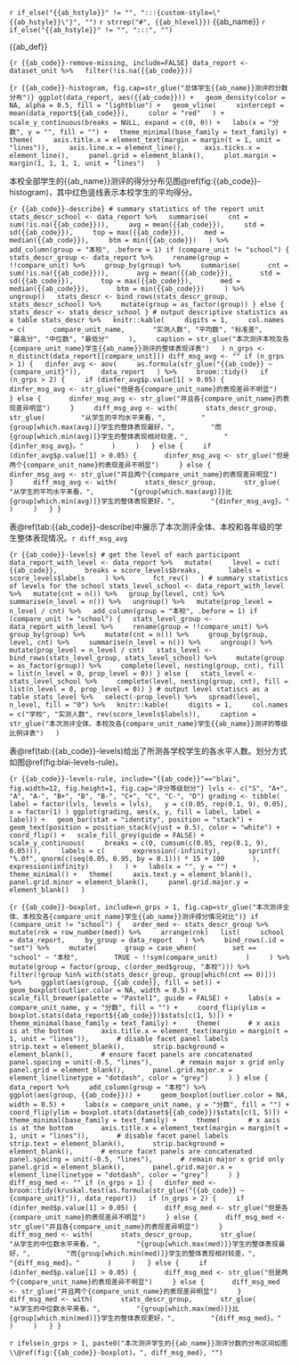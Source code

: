 `r if_else("{{ab_hstyle}}" != "", ":::{custom-style=\"{{ab_hstyle}}\"}", "")`
`r strrep("#", {{ab_hlevel}})` {{ab_name}}
`r if_else("{{ab_hstyle}}" != "", ":::", "")`

{{ab_def}}

```{r {{ab_code}}-remove-missing, include=FALSE}
data_report <- dataset_unit %>%
  filter(!is.na({{ab_code}}))
```

```{r {{ab_code}}-histogram, fig.cap=str_glue("总体学生{{ab_name}}测评的分数分布")}
ggplot(data_report, aes({{ab_code}})) +
  geom_density(color = NA, alpha = 0.5, fill = "lightblue") +
  geom_vline(
    xintercept = mean(data_report${{ab_code}}),
    color = "red"
  ) +
  scale_y_continuous(breaks = NULL, expand = c(0, 0)) +
  labs(x = "分数", y = "", fill = "") +
  theme_minimal(base_family = text_family) +
  theme(
    axis.title.x = element_text(margin = margin(t = 1, unit = "lines")),
    axis.line.x = element_line(),
    axis.ticks.x = element_line(),
    panel.grid = element_blank(),
    plot.margin = margin(1, 1, 1, 1, unit = "lines")
  )
```

本校全部学生的{{ab_name}}测评的得分分布见图\@ref(fig:{{ab_code}}-histogram)，其中红色竖线表示本校学生的平均得分。

```{r {{ab_code}}-describe}
# summary statistics of the report unit
stats_descr_school <- data_report %>%
  summarise(
    cnt = sum(!is.na({{ab_code}})),
    avg = mean({{ab_code}}),
    std = sd({{ab_code}}),
    top = max({{ab_code}}),
    med = median({{ab_code}}),
    btm = min({{ab_code}})
  ) %>%
  add_column(group = "本校", .before = 1)
if (compare_unit != "school") {
  stats_descr_group <- data_report %>%
    rename(group = !!compare_unit) %>%
    group_by(group) %>%
    summarise(
      cnt = sum(!is.na({{ab_code}})),
      avg = mean({{ab_code}}),
      std = sd({{ab_code}}),
      top = max({{ab_code}}),
      med = median({{ab_code}}),
      btm = min({{ab_code}})
    ) %>%
    ungroup()
  stats_descr <- bind_rows(stats_descr_group, stats_descr_school) %>%
    mutate(group = as_factor(group))
} else {
  stats_descr <- stats_descr_school
}
# output descriptive statistics as a table
stats_descr %>%
  knitr::kable(
    digits = 1,
    col.names = c(
      compare_unit_name,
      "实测人数", "平均数", "标准差",
      "最高分", "中位数", "最低分"
    ),
    caption = str_glue("本次测评本校及各{compare_unit_name}学生{{ab_name}}测评的整体表现详表")
  )
n_grps <- n_distinct(data_report[[compare_unit]])
diff_msg_avg <- ""
if (n_grps > 1) {
  dinfer_avg <- aov(
    as.formula(str_glue("{{ab_code}} ~ {compare_unit}")),
    data_report
  ) %>%
    broom::tidy()
  if (n_grps > 2) {
    if (dinfer_avg$p.value[1] > 0.05) {
      dinfer_msg_avg <- str_glue("但是各{compare_unit_name}的表现差异不明显")
    } else {
      dinfer_msg_avg <- str_glue("并且各{compare_unit_name}的表现差异明显")
    }
    diff_msg_avg <- with(
      stats_descr_group,
      str_glue(
        "从学生的平均水平来看，",
        "{group[which.max(avg)]}学生的整体表现最好，",
        "而{group[which.min(avg)]}学生的整体表现相对较差，",
        "{dinfer_msg_avg}。"
      )
    )
  } else {
    if (dinfer_avg$p.value[1] > 0.05) {
      dinfer_msg_avg <- str_glue("但是两个{compare_unit_name}的表现差异不明显")
    } else {
      dinfer_msg_avg <- str_glue("并且两个{compare_unit_name}的表现差异明显")
    }
    diff_msg_avg <- with(
      stats_descr_group,
      str_glue(
        "从学生的平均水平来看，",
        "{group[which.max(avg)]}比{group[which.min(avg)]}学生的整体表现更好，",
        "{dinfer_msg_avg}。"
      )
    )
  }
}
```

表\@ref(tab:{{ab_code}}-describe)中展示了本次测评全体、本校和各年级的学生整体表现情况。`r diff_msg_avg`

```{r {{ab_code}}-levels}
# get the level of each participant
data_report_with_level <- data_report %>%
  mutate(
    level = cut(
      {{ab_code}},
      breaks = score_levels$breaks,
      labels = score_levels$labels
    ) %>%
      fct_rev()
  )
# summary statistics of levels for the school
stats_level_school <- data_report_with_level %>%
  mutate(cnt = n()) %>%
  group_by(level, cnt) %>%
  summarise(n_level = n()) %>%
  ungroup() %>%
  mutate(prop_level = n_level / cnt) %>%
  add_column(group = "本校", .before = 1)
if (compare_unit != "school") {
  stats_level_group <- data_report_with_level %>%
    rename(group = !!compare_unit) %>%
    group_by(group) %>%
    mutate(cnt = n()) %>%
    group_by(group, level, cnt) %>%
    summarise(n_level = n()) %>%
    ungroup() %>%
    mutate(prop_level = n_level / cnt)
  stats_level <- bind_rows(stats_level_group, stats_level_school) %>%
    mutate(group = as_factor(group)) %>%
    complete(level, nesting(group, cnt), fill = list(n_level = 0, prop_level = 0))
} else {
  stats_level <- stats_level_school %>%
    complete(level, nesting(group, cnt), fill = list(n_level = 0, prop_level = 0))
}
# output level statiscs as a table
stats_level %>%
  select(-prop_level) %>%
  spread(level, n_level, fill = "0") %>%
  knitr::kable(
    digits = 1,
    col.names = c("学校", "实测人数", rev(score_levels$labels)),
    caption = str_glue("本次测评全体、本校及各{compare_unit_name}学生{{ab_name}}测评的等级比例详表")
  )
```

表\@ref(tab:{{ab_code}}-levels)给出了所测各学校学生的各水平人数。划分方式如图\@ref(fig:blai-levels-rule)。

```{r {{ab_code}}-levels-rule, include="{{ab_code}}"=="blai", fig.width=12, fig.height=1, fig.cap="评分等级划分"}
lvls <- c("S", "A+", "A", "A-", "B+", "B", "B-", "C+", "C", "C-", "D")
grading <- tibble(
  label = factor(lvls, levels = lvls),
  y = c(0.05, rep(0.1, 9), 0.05),
  x = factor(1)
)
ggplot(grading, aes(x, y, fill = label, label = label)) +
  geom_bar(stat = "identity", position = "stack") +
  geom_text(position = position_stack(vjust = 0.5), color = "white") +
  coord_flip() +
  scale_fill_grey(guide = FALSE) +
  scale_y_continuous(
    breaks = c(0, cumsum(c(0.05, rep(0.1, 9), 0.05))),
    labels = c(
      expression(-infinity),
      sprintf(
        "%.0f", qnorm(c(seq(0.05, 0.95, by = 0.1))) * 15 + 100
      ),
      expression(infinity)
    )
  ) +
  labs(x = "", y = "") +
  theme_minimal() +
  theme(
    axis.text.y = element_blank(),
    panel.grid.minor = element_blank(),
    panel.grid.major.y = element_blank()
  )
```

```{r {{ab_code}}-boxplot, include=n_grps > 1, fig.cap=str_glue("本次测评全体、本校及各{compare_unit_name}学生{{ab_name}}测评得分情况对比")}
if (compare_unit != "school") {
  order_med <- stats_descr_group %>%
    mutate(rnk = row_number(med)) %>%
    arrange(rnk)
  list(
    school = data_report,
    by_group = data_report
  ) %>%
    bind_rows(.id = "set") %>%
    mutate(
      group = case_when(
        set == "school" ~ "本校",
        TRUE ~ !!sym(compare_unit)
      )
    ) %>%
    mutate(group = factor(group, c(order_med$group, "本校"))) %>%
    filter(!group %in% with(stats_descr_group, group[which(cnt == 0)])) %>%
    ggplot(aes(group, {{ab_code}}, fill = set)) +
    geom_boxplot(outlier.color = NA, width = 0.5) +
    scale_fill_brewer(palette = "Pastel1", guide = FALSE) +
    labs(x = compare_unit_name, y = "分数", fill = "") +
    coord_flip(ylim = boxplot.stats(data_report${{ab_code}})$stats[c(1, 5)]) +
    theme_minimal(base_family = text_family) +
    theme(
      # x axis is at the bottom
      axis.title.x = element_text(margin = margin(t = 1, unit = "lines")),
      # disable facet panel labels
      strip.text = element_blank(),
      strip.background = element_blank(),
      # ensure facet panels are concatenated
      panel.spacing = unit(-0.5, "lines"),
      # remain major x grid only
      panel.grid = element_blank(),
      panel.grid.major.x = element_line(linetype = "dotdash", color = "grey")
    )
} else {
  data_report %>%
    add_column(group = "本校") %>%
    ggplot(aes(group, {{ab_code}})) +
    geom_boxplot(outlier.color = NA, width = 0.5) +
    labs(x = compare_unit_name, y = "分数", fill = "") +
    coord_flip(ylim = boxplot.stats(dataset${{ab_code}})$stats[c(1, 5)]) +
    theme_minimal(base_family = text_family) +
    theme(
      # x axis is at the bottom
      axis.title.x = element_text(margin = margin(t = 1, unit = "lines")),
      # disable facet panel labels
      strip.text = element_blank(),
      strip.background = element_blank(),
      # ensure facet panels are concatenated
      panel.spacing = unit(-0.5, "lines"),
      # remain major x grid only
      panel.grid = element_blank(),
      panel.grid.major.x = element_line(linetype = "dotdash", color = "grey")
    )
}
diff_msg_med <- ""
if (n_grps > 1) {
  dinfer_med <- broom::tidy(kruskal.test(as.formula(str_glue("{{ab_code}} ~ {compare_unit}")), data_report))
  if (n_grps > 2) {
    if (dinfer_med$p.value[1] > 0.05) {
      diff_msg_med <- str_glue("但是各{compare_unit_name}的表现差异不明显")
    } else {
      diff_msg_med <- str_glue("并且各{compare_unit_name}的表现差异明显")
    }
    diff_msg_med <- with(
      stats_descr_group,
      str_glue(
        "从学生的中位数水平来看，",
        "{group[which.max(med)]}学生的整体表现最好，",
        "而{group[which.min(med)]}学生的整体表现相对较差，",
        "{diff_msg_med}。"
      )
    )
  } else {
    if (dinfer_med$p.value[1] > 0.05) {
      diff_msg_med <- str_glue("但是两个{compare_unit_name}的表现差异不明显")
    } else {
      diff_msg_med <- str_glue("并且两个{compare_unit_name}的表现差异明显")
    }
    diff_msg_med <- with(
      stats_descr_group,
      str_glue(
        "从学生的中位数水平来看，",
        "{group[which.max(med)]}比{group[which.min(med)]}学生的整体表现更好，",
        "{diff_msg_med}。"
      )
    )
  }
}
```

`r ifelse(n_grps > 1, paste0("本次测评学生的{{ab_name}}测评分数的分布区间如图\\@ref(fig:{{ab_code}}-boxplot)。", diff_msg_med), "")`
